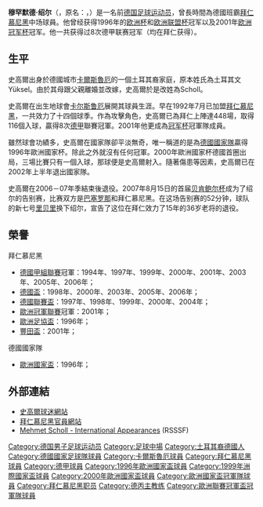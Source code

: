 {{noteTA
|G1=德甲
|G2=uefa
|T=zh-hans:穆罕默德·绍尔;zh-hk:米密特·史高爾;zh-tw:穆罕默德·紹爾;
|1=zh-hans:绍尔;zh-hk:史高爾;zh-tw:紹爾;
|2=zh-hans:里贝里;zh-hk:列貝利;zh-tw:列貝利;
|3=zh-hans:贝肯鲍尔;zh-hk:碧根鮑華;zh-tw:貝肯鮑爾;
}}
{{Football manager infobox
| playername      = 穆罕默德·绍尔<br />''Mehmet Scholl''
| image           = [[File:Mehmet_Scholl.jpg|180px]]
| fullname        = Mehmet Scholl
| nickname        = ''Scholl''
| dateofbirth     = {{birth date and age|1970|10|16}} 
| cityofbirth     = [[卡尔斯鲁厄|卡尔斯鲁厄]] 
| countryofbirth  = {{BRD}}
| height          = {{height|m=1.77}}
| currentclub     = 已退役
| position        = [[中场|中场]]
| youthyears      = 1976-82<br />1982-89
| youthclubs      = SV Nordwest<br />[[卡爾斯魯厄體育會|卡尔斯鲁厄]] 
 | years1   = 1989–1991  | caps1   = 28   | goals1   =  7  | clubs1   = {{link-en|Karlsruher SC II}}
 | years2   = 1989–1992  | caps2   = 58   | goals2   = 11  | clubs2   = [[卡尔斯鲁厄体育俱乐部|卡尔斯鲁厄]]
 | years3   = 1992–2007  | caps3   = 334  | goals3   = 87  | clubs3   = [[拜仁慕尼黑足球俱乐部|拜仁慕尼黑]]
 | totalcaps  = 420  | totalgoals  = 105 
 | nationalyears1   = 1991–1992  | nationalcaps1   = 5   | nationalgoals1   = 3  | nationalteam1   = [[德國21歲以下國家足球隊|德国U-21]]
 | nationalyears2   = 1992  | nationalcaps2   = 1  | nationalgoals2   = 0  | nationalteam2   = [[德国国家奥林匹克足球队|德国国奥队]]
 | nationalyears3   = 1995–2002  | nationalcaps3   = 36  | nationalgoals3   = 8  | nationalteam3   = [[德國國家足球隊|德国]]
 | manageryears1   = 2008–2009  | managerclubs1   = [[拜仁慕尼黑青年队|拜仁慕尼黑青年队]]
 | manageryears2   = 2009–2010  | managerclubs2   = [[拜仁慕尼黑足球俱乐部二队|拜仁慕尼黑预备队]]
 | manageryears3   = 2012–2013  | managerclubs3   = [[拜仁慕尼黑足球俱乐部二队|拜仁慕尼黑预备队]]
| pcupdate        = 2008年9月10日
| ntupdate        = 2008年9月10日
}}
'''穆罕默德·绍尔'''（'''{{lang|de|Mehmet Tobias Scholl}}'''，原名：'''{{lang|de|Mehmet Tobias Yüksel}}'''，{{bd|1970年|10月16日|catIdx=Scholl, Mehmet}}）是一名前[[德国|德国]][[足球|足球]][[运动员|运动员]]，曾長時間為德國班霸[[拜仁慕尼黑|拜仁慕尼黑]]中场球員。他曾经获得1996年的[[1996年欧洲足球锦标赛|欧洲杯]]和[[欧洲联盟杯|欧洲联盟杯]]冠军以及2001年[[欧洲冠军杯|欧洲冠军杯]]冠军。他一共获得过8次德甲联赛冠军（均在拜仁获得）。

== 生平 ==
史高爾出身於德國城市[[卡爾斯魯厄|卡爾斯魯厄]]的一個土耳其裔家庭，原本姓氏為土耳其文Yüksel。由於其母跟父親離婚並改嫁，史高爾於是改姓為Scholl。

史高爾在出生地球會[[卡爾斯魯厄體育會|卡尔斯鲁厄]]展開其球員生涯。早在1992年7月已加盟[[拜仁慕尼黑|拜仁慕尼黑]]，一共效力了十四個球季。作為攻擊角色，史高爾已為拜仁上陣達448場，取得116個入球，贏得8次[[德甲|德甲]]聯賽冠軍。2001年他更成為[[欧洲联赛冠军杯|冠军杯]]冠軍隊成員。

雖然球會功績多，史高爾在國家隊卻平淡無奇，唯一稱道的是為[[德國國家足球隊|德國國家隊]]贏得1996年歐洲國家杯。除此之外就沒有任何冠軍。2000年歐洲國家杯德國首圈出局，三場比賽只有一個入球，那球便是史高爾射入。隨著傷患等因素，史高爾已在2002年上半年退出國家隊。

史高爾在2006－07年季結束後退役。2007年8月15日的首届[[贝肯鲍尔杯足球赛|贝肯鲍尔杯]]成为了绍尔的告别赛，比赛双方是[[巴塞罗那足球俱乐部|巴塞罗那]]和拜仁慕尼黑。在这场告别赛的52分钟，球队的新七号[[弗兰克·里贝里|里贝里]]换下绍尔，宣告了这位在拜仁效力了15年的36岁老将的退役。

== 榮譽 ==
;拜仁慕尼黑
* [[德甲|德國甲組聯賽]]冠軍：1994年、1997年、1999年、2000年、2001年、2003年、2005年、2006年；
* [[德國足協盃|德國盃]]：1998年、2000年、2003年、2005年、2006年；
* [[德國聯賽盃|德國聯賽盃]]：1997年、1998年、1999年、2000年、2004年；
* [[歐聯|歐洲冠軍聯賽]]冠軍：2001年；
* [[歐洲足協盃|歐洲足協盃]]：1996年；
* [[豐田盃|豐田盃]]：2001年；

;德國國家隊
* [[歐洲國家盃|歐洲國家盃]]：1996年；

== 外部連結 ==
* [https://web.archive.org/web/20060701170636/http://mehmet-scholl.com/ 史高爾球迷網站]
* [http://www.fcbayern.t-com.de/en/teams/profis/00113.php 拜仁慕尼黑官員網站] {{Wayback|url=http://www.fcbayern.t-com.de/en/teams/profis/00113.php |date=20060515032942 }}
* [http://www.rsssf.com/miscellaneous/scholl-intl.html Mehmet Scholl - International Appearances] {{Wayback|url=http://www.rsssf.com/miscellaneous/scholl-intl.html |date=20060908204546 }} (RSSSF)


{{1996年欧洲足球锦标赛德国参赛名单}}
{{2000年歐洲足球錦標賽德國參賽名單}}

{{Authority control}}
{{DEFAULTSORT:Scholl, Mehmet}}
[[Category:德国男子足球运动员|Category:德国男子足球运动员]]
[[Category:足球中場|Category:足球中場]]
[[Category:土耳其裔德國人|Category:土耳其裔德國人]]
[[Category:德國國家足球隊球員|Category:德國國家足球隊球員]]
[[Category:卡爾斯魯厄球員|Category:卡爾斯魯厄球員]]
[[Category:拜仁慕尼黑球員|Category:拜仁慕尼黑球員]]
[[Category:德甲球員|Category:德甲球員]]
[[Category:1996年歐洲國家盃球員|Category:1996年歐洲國家盃球員]]
[[Category:1999年洲際國家盃球員|Category:1999年洲際國家盃球員]]
[[Category:2000年歐洲國家盃球員|Category:2000年歐洲國家盃球員]]
[[Category:歐洲國家盃冠軍隊球員|Category:歐洲國家盃冠軍隊球員]]
[[Category:拜仁慕尼黑职员|Category:拜仁慕尼黑职员]]
[[Category:德丙主教练|Category:德丙主教练]]
[[Category:歐洲聯賽冠軍盃冠軍隊球員|Category:歐洲聯賽冠軍盃冠軍隊球員]]